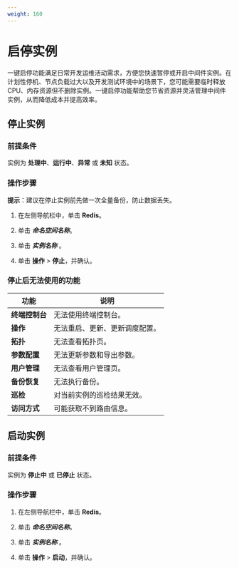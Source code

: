 ```yaml
---
weight: 160
---
```


# 启停实例

一键启停功能满足日常开发运维活动需求，方便您快速暂停或开启中间件实例。在计划性停机、节点负载过大以及开发测试环境中的场景下，您可能需要临时释放 CPU、内存资源但不删除实例。一键启停功能帮助您节省资源并灵活管理中间件实例，从而降低成本并提高效率。


## 停止实例

### 前提条件

实例为 **处理中**、**运行中**、**异常** 或 **未知** 状态。

### 操作步骤

**提示**：建议在停止实例前先做一次全量备份，防止数据丢失。

1. 在左侧导航栏中，单击 **Redis**。

2. 单击 ***命名空间名称***。

3. 单击 ***实例名称*** 。

4. 单击 **操作** > **停止**，并确认。

### 停止后无法使用的功能

| 功能 | 说明 |
| --- | --- |
|**终端控制台**| 无法使用终端控制台。 |
|**操作**| 无法重启、更新、更新调度配置。 |
|**拓扑**| 无法查看拓扑页。 |
|**参数配置**| 无法更新参数和导出参数。 |
|**用户管理**| 无法查看用户管理页。 |
|**备份恢复**| 无法执行备份。 |
|**巡检**| 对当前实例的巡检结果无效。 |
|**访问方式**| 可能获取不到路由信息。 |

## 启动实例

### 前提条件

实例为 **停止中** 或 **已停止** 状态。

### 操作步骤

1. 在左侧导航栏中，单击 **Redis**。

2. 单击 ***命名空间名称***。

3. 单击 ***实例名称*** 。

4. 单击 **操作** > **启动**，并确认。
